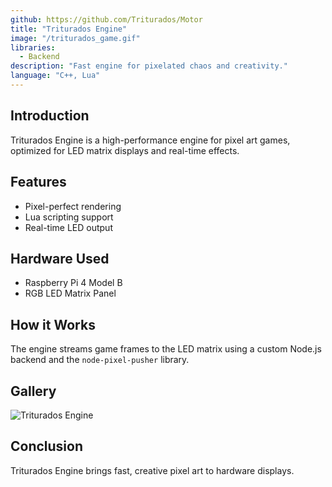 ```yaml
---
github: https://github.com/Triturados/Motor
title: "Triturados Engine"
image: "/triturados_game.gif"
libraries:
  - Backend
description: "Fast engine for pixelated chaos and creativity."
language: "C++, Lua"
---
```


## Introduction

Triturados Engine is a high-performance engine for pixel art games, optimized for LED matrix displays and real-time effects.

## Features

- Pixel-perfect rendering
- Lua scripting support
- Real-time LED output

## Hardware Used

- Raspberry Pi 4 Model B
- RGB LED Matrix Panel

## How it Works

The engine streams game frames to the LED matrix using a custom Node.js backend and the `node-pixel-pusher` library.

## Gallery

![Triturados Engine](https://cdn.sanity.io/images/kecg41hi/production/ea97bc64bcf7e5c38dbd2cb4f8422d5d1cfa7be1-3840x2160.png?w=828&q=85&fit=max&auto=format)

## Conclusion

Triturados Engine brings fast, creative pixel art to hardware displays.
